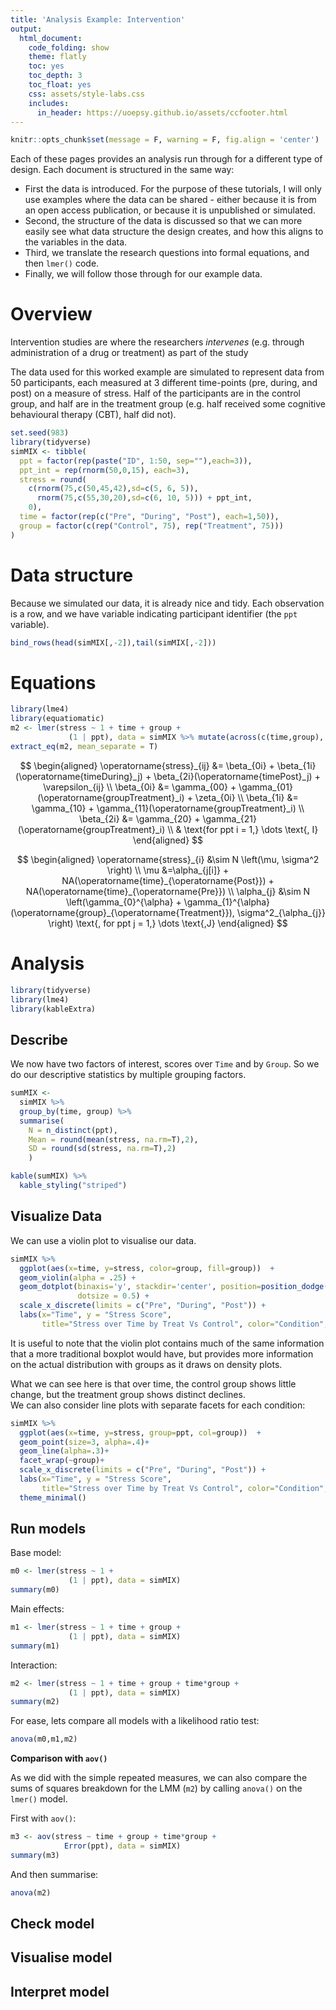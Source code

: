 ```yaml
---
title: 'Analysis Example: Intervention'
output:
  html_document:
    code_folding: show
    theme: flatly
    toc: yes
    toc_depth: 3
    toc_float: yes
    css: assets/style-labs.css
    includes:
      in_header: https://uoepsy.github.io/assets/ccfooter.html
---
```

```r
knitr::opts_chunk$set(message = F, warning = F, fig.align = 'center')
```

:::frame
 
Each of these pages provides an analysis run through for a different type of design. Each document is structured in the same way:  

  - First the data is introduced. For the purpose of these tutorials, I will only use examples where the data can be shared - either because it is from an open access publication, or because it is unpublished or simulated. 
  - Second, the structure of the data is discussed so that we can more easily see what data structure the design creates, and how this aligns to the variables in the data.
  - Third, we translate the research questions into formal equations, and then `lmer()` code. 
  - Finally, we will follow those through for our example data.

:::
 
# Overview 

Intervention studies are where the researchers _intervenes_ (e.g. through administration of a drug or treatment) as part of the study

The data used for this worked example are simulated to represent data from 50 participants, each measured at 3 different time-points (pre, during, and post) on a measure of stress. Half of the participants are in the control group, and half are in the treatment group (e.g. half received some cognitive behavioural therapy (CBT), half did not). 

```r
set.seed(983)
library(tidyverse)
simMIX <- tibble(
  ppt = factor(rep(paste("ID", 1:50, sep=""),each=3)),
  ppt_int = rep(rnorm(50,0,15), each=3), 
  stress = round(
    c(rnorm(75,c(50,45,42),sd=c(5, 6, 5)),
      rnorm(75,c(55,30,20),sd=c(6, 10, 5))) + ppt_int,
    0),
  time = factor(rep(c("Pre", "During", "Post"), each=1,50)),
  group = factor(c(rep("Control", 75), rep("Treatment", 75)))
) 
```

# Data structure

Because we simulated our data, it is already nice and tidy. Each observation is a row, and we have variable indicating participant identifier (the `ppt` variable).  
```r
bind_rows(head(simMIX[,-2]),tail(simMIX[,-2]))
```

# Equations

```r
library(lme4)
library(equatiomatic)
m2 <- lmer(stress ~ 1 + time + group +
             (1 | ppt), data = simMIX %>% mutate(across(c(time,group), factor)))
extract_eq(m2, mean_separate = T)
```
$$
\begin{aligned}
  \operatorname{stress}_{ij}  &= \beta_{0i} + \beta_{1i}(\operatorname{timeDuring}_j) + \beta_{2i}(\operatorname{timePost}_j) + \varepsilon_{ij} \\
  \beta_{0i} &= \gamma_{00} + \gamma_{01}(\operatorname{groupTreatment}_i) + \zeta_{0i} \\
  \beta_{1i} &= \gamma_{10} + \gamma_{11}(\operatorname{groupTreatment}_i) \\
  \beta_{2i} &= \gamma_{20} + \gamma_{21}(\operatorname{groupTreatment}_i) \\
  & \text{for ppt i = 1,} \dots \text{, I}
\end{aligned}
$$

$$
\begin{aligned}
  \operatorname{stress}_{i}  &\sim N \left(\mu, \sigma^2 \right) \\
    \mu &=\alpha_{j[i]} + NA(\operatorname{time}_{\operatorname{Post}}) + NA(\operatorname{time}_{\operatorname{Pre}}) \\
    \alpha_{j}  &\sim N \left(\gamma_{0}^{\alpha} + \gamma_{1}^{\alpha}(\operatorname{group}_{\operatorname{Treatment}}), \sigma^2_{\alpha_{j}} \right)
    \text{, for ppt j = 1,} \dots \text{,J}
\end{aligned}
$$

# Analysis

```r
library(tidyverse)
library(lme4)
library(kableExtra)
```


## Describe

We now have two factors of interest, scores over `Time` and by `Group`. So we do our descriptive statistics by multiple grouping factors.

```r
sumMIX <- 
  simMIX %>%
  group_by(time, group) %>%
  summarise(
    N = n_distinct(ppt),
    Mean = round(mean(stress, na.rm=T),2),
    SD = round(sd(stress, na.rm=T),2)
    )
```

```r
kable(sumMIX) %>%
  kable_styling("striped")
```

## Visualize Data

We can use a violin plot to visualise our data.

```r
simMIX %>% 
  ggplot(aes(x=time, y=stress, color=group, fill=group))  + 
  geom_violin(alpha = .25) + 
  geom_dotplot(binaxis='y', stackdir='center', position=position_dodge(1),
               dotsize = 0.5) +
  scale_x_discrete(limits = c("Pre", "During", "Post")) +
  labs(x="Time", y = "Stress Score", 
       title="Stress over Time by Treat Vs Control", color="Condition", fill="Condition")
```

It is useful to note that the violin plot contains much of the same information that a more traditional boxplot would have, but provides more information on the actual distribution with groups as it draws on density plots.

What we can see here is that over time, the control group shows little change, but the treatment group shows distinct declines.  
We can also consider line plots with separate facets for each condition:
```r
simMIX %>% 
  ggplot(aes(x=time, y=stress, group=ppt, col=group))  + 
  geom_point(size=3, alpha=.4)+
  geom_line(alpha=.3)+
  facet_wrap(~group)+
  scale_x_discrete(limits = c("Pre", "During", "Post")) +
  labs(x="Time", y = "Stress Score", 
       title="Stress over Time by Treat Vs Control", color="Condition", fill="Condition")+
  theme_minimal()
```


## Run models

Base model:

```r
m0 <- lmer(stress ~ 1 +
             (1 | ppt), data = simMIX)
summary(m0)
```

Main effects: 
```r
m1 <- lmer(stress ~ 1 + time + group +
             (1 | ppt), data = simMIX)
summary(m1)
```

Interaction:
```r
m2 <- lmer(stress ~ 1 + time + group + time*group +
             (1 | ppt), data = simMIX)
summary(m2)
```

For ease, lets compare all models with a likelihood ratio test:
```r
anova(m0,m1,m2)
```


:::frame
__Comparison with `aov()`__  

As we did with the simple repeated measures, we can also compare the sums of squares breakdown for the LMM (`m2`) by calling `anova()` on the `lmer()` model.

First with `aov()`:

```r
m3 <- aov(stress ~ time + group + time*group +
            Error(ppt), data = simMIX)
summary(m3)
```

And then summarise:

```r
anova(m2)
```

:::

## Check model




## Visualise model

## Interpret model

